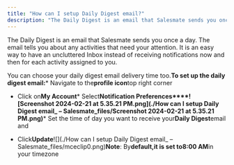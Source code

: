 ```yaml
---
title: "How can I setup Daily Digest email?"
description: "The Daily Digest is an email that Salesmate sends you once a day. The email tells you about any activities that need your attention. It is an easy way..."
---
```


The Daily Digest is an email that Salesmate sends you once a day. The email tells you about any activities that need your attention. It is an easy way to have an uncluttered Inbox instead of receiving notifications now and then for each activity assigned to you.

You can choose your daily digest email delivery time too.**To set up the daily digest email:***   Navigate to the**profile icon**top right corner

*   Click on**My Account***   Select**Notification Preferences****![Screenshot 2024-02-21 at 5.35.21 PM.png](./How can I setup Daily Digest email_ – Salesmate_files/Screenshot 2024-02-21 at 5.35.21 PM.png)***   Set the time of day you want to receive your**Daily Digest**email and

*   Click**Update**![](./How can I setup Daily Digest email_ – Salesmate_files/mceclip0.png)**Note**: By**default,**it is set to**8:00 AM**in your timezone
